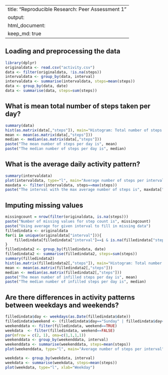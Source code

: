 
---
title: "Reproducible Research: Peer Assessment 1"
output: 
  html_document:
    keep_md: true
---


## Loading and preprocessing the data
```r
library(dplyr)
originaldata <- read.csv("activity.csv")
data <- filter(originaldata, !is.na(steps))
intervaldata <- group_by(data, interval)
intervaldata <- summarise(intervaldata, steps=mean(steps))
data <- group_by(data, date)
data <- summarise(data, steps=sum(steps))

```


## What is mean total number of steps taken per day?
```r
summary(data)
hist(as.matrix(data[,"steps"]), main="Histogram: Total number of steps per day", xlab = "Number of steps", col="red")
mean <- mean(as.matrix(data[,"steps"]))
median <- median(as.matrix(data[,"steps"]))
paste("The mean number of steps per day is", mean)
paste("The median number of steps per day is", median)
```


## What is the average daily activity pattern?
```r
summary(intervaldata)
plot(intervaldata, type="l", main="Average number of steps per interval")
maxdata <- filter(intervaldata, steps==max(steps))
paste("The interval with the max average number of steps is", maxdata["interval"])
```


## Imputing missing values
```r
missingcount = nrow(filter(originaldata, is.na(steps)))
paste("Number of missing values for step count is", missingcount)
paste("Using average for given interval to fill in missing data")
filledindata <- originaldata
for(i in unique(originaldata["interval"])){
    filledindata[filledindata["interval"]==i & is.na(filledindata["steps"]),"steps"] <- intervaldata[intervaldata["interval"]==i,"steps"]
}  
filledindata2 <- group_by(filledindata, date)
filledindata2 <- summarise(filledindata2, steps=sum(steps))
summary(filledindata2)
hist(as.matrix(filledindata2[,"steps"]), main="Histogram: Total number of steps per day", xlab = "Number of steps", col="blue")
mean <- mean(as.matrix(filledindata2[,"steps"]))
median <- median(as.matrix(filledindata2[,"steps"]))
paste("The mean number of infilled steps per day is", mean)
paste("The median number of infilled steps per day is", median)

```


## Are there differences in activity patterns between weekdays and weekends?
```r
filledindata$day <- weekdays(as.Date(filledindata$date))
filledindata$weekend <- (filledindata$day=="Sunday" | filledindata$day=="Saturday")
weekenddata <- filter(filledindata, weekend==TRUE)
weekdata  <- filter(filledindata, weekend==FALSE)
par(mfrow = c(2, 1), oma=c(1,1,1,1))
weekenddata <- group_by(weekenddata, interval)
weekenddata <- summarise(weekenddata, steps=mean(steps))
plot(weekenddata, type="l", main="Average number of steps per interval", xlab="Weekend")

weekdata <- group_by(weekdata, interval)
weekdata <- summarise(weekdata, steps=mean(steps))
plot(weekdata, type="l", xlab="Weekday")

```


